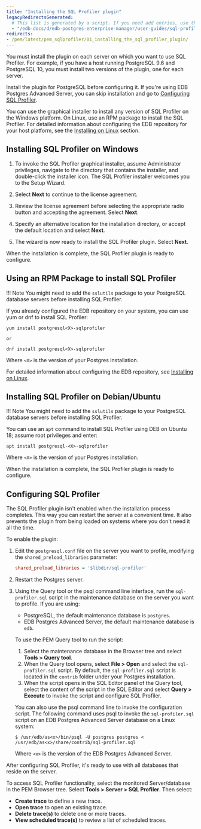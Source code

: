 ```yaml
---
title: "Installing the SQL Profiler plugin"
legacyRedirectsGenerated:
  # This list is generated by a script. If you need add entries, use the `legacyRedirects` key.
  - "/edb-docs/d/edb-postgres-enterprise-manager/user-guides/sql-profiler-configuration-guide/8.0/installing_the_sql_profiler_plugin.html"
redirects:
- /pem/latest/pem_sqlprofiler/01_installing_the_sql_profiler_plugin/
---
```


You must install the plugin on each server on which you want to use SQL Profiler. For example, if you have a host running PostgreSQL 9.6 and PostgreSQL 10, you must install two versions of the plugin, one for each server.

Install the plugin for PostgreSQL before configuring it. If you're using EDB Postgres Advanced Server, you can skip installation and go to [Configuring SQL Profiler](#configuring_sql_profiler).

You can use the graphical installer to install any version of SQL Profiler on the Windows platform. On Linux, use an RPM package to install the SQL Profiler. For detailed information about configuring the EDB repository for your host platform, see the [Installing on Linux](/pem/latest/installing_pem_server/installing_on_linux/using_edb_repository/) section.

## Installing SQL Profiler on Windows

1.  To invoke the SQL Profiler graphical installer, assume Administrator privileges, navigate to the directory that contains the installer, and double-click the installer icon. The SQL Profiler installer welcomes you to the Setup Wizard.

1.  Select **Next** to continue to the license agreement.

1.  Review the license agreement before selecting the appropriate radio button and accepting the agreement. Select **Next**.

1.  Specify an alternative location for the installation directory, or accept the default location and select **Next**.

1.  The wizard is now ready to install the SQL Profiler plugin. Select **Next**.

When the installation is complete, the SQL Profiler plugin is ready to configure.

## Using an RPM Package to install SQL Profiler

!!! Note
    You might need to add the `sslutils` package to your PostgreSQL database servers before installing SQL Profiler.

If you already configured the EDB repository on your system, you can use yum or dnf to install SQL Profiler:

```shell
yum install postgresql<X>-sqlprofiler

or

dnf install postgresql<X>-sqlprofiler
```

Where `<X>` is the version of your Postgres installation.

For detailed information about configuring the EDB repository, see [Installing on Linux](/pem/latest/installing_pem_server/installing_on_linux/using_edb_repository/).

## Installing SQL Profiler on Debian/Ubuntu

!!! Note
    You might need to add the `sslutils` package to your PostgreSQL database servers before installing SQL Profiler.

You can use an `apt` command to install SQL Profiler using DEB on Ubuntu 18; assume root privileges and enter:

```shell
apt install postgresql-<X>-sqlprofiler
```

Where `<X>` is the version of your Postgres installation.

When the installation is complete, the SQL Profiler plugin is ready to configure.

## Configuring SQL Profiler

The SQL Profiler plugin isn't enabled when the installation process completes. This way you can restart the server at a convenient time. It also prevents the plugin from being loaded on systems where you don't need it all the time.

To enable the plugin:

1.  Edit the `postgresql.conf` file on the server you want to profile, modifying the `shared_preload_libraries` parameter:

    ```ini
    shared_preload_libraries = '$libdir/sql-profiler'
    ```

2.  Restart the Postgres server.

3.  Using the Query tool or the psql command line interface, run the `sql-profiler.sql` script in the maintenance database on the server you want to profile. If you are using:

    -   PostgreSQL, the default maintenance database is `postgres`.
    -   EDB Postgres Advanced Server, the default maintenance database is `edb`.

    To use the PEM Query tool to run the script:
    1.  Select the maintenance database in the Browser tree and select **Tools > Query tool**. 
    1.  When the Query tool opens, select **File > Open** and select the `sql-profiler.sql` script. By default, the `sql-profiler.sql` script is located in the `contrib` folder under your Postgres installation.
    1.  When the script opens in the SQL Editor panel of the Query tool, select the content of the script in the SQL Editor and select **Query > Execute** to invoke the script and configure SQL Profiler.

    You can also use the psql command line to invoke the configuration script. The following command uses psql to invoke the `sql-profiler.sql` script on an EDB Postgres Advanced Server database on a Linux system:

    ```shell
    $ /usr/edb/as<x>/bin/psql -U postgres postgres < /usr/edb/as<x>/share/contrib/sql-profiler.sql
    ```

    Where `<x>` is the version of the EDB Postgres Advanced Server.

After configuring SQL Profiler, it's ready to use with all databases that reside on the server.

To access SQL Profiler functionality, select the monitored Server/database in the PEM Browser tree. Select **Tools > Server > SQL Profiler**. Then select:

-   **Create trace** to define a new trace.
-   **Open trace** to open an existing trace.
-   **Delete trace(s)** to delete one or more traces.
-   **View scheduled trace(s)** to review a list of scheduled traces.
